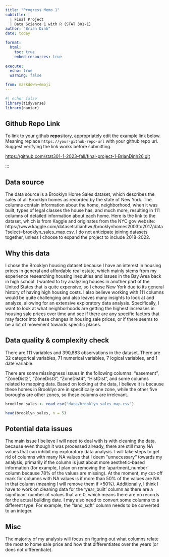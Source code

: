 ```yaml
---
title: "Progress Memo 1"
subtitle: |
  | Final Project 
  | Data Science 1 with R (STAT 301-1)
author: "Brian Dinh"
date: today

format:
  html:
    toc: true
    embed-resources: true
    
execute:
  echo: true
  warning: false

from: markdown+emoji 
---
```

```r
#| echo: false
library(tidyverse)
library(naniar)
```

## Github Repo Link

To link to your github **repo**sitory, appropriately edit the example link below. Meaning replace `https://your-github-repo-url` with your github repo url. Suggest verifying the link works before submitting.

[https://github.com/stat301-1-2023-fall/final-project-1-BrianDinh26.git](https://github.com/stat301-1-2023-fall/final-project-1-BrianDinh26.git)

:::

## Data source

The data source is a Brooklyn Home Sales dataset, which describes the sales of all Brooklyn homes as recorded by the state of New York. The columns contain information about the home, neighborhood, when it was built, types of legal classes the house has, and much more, resulting in 111 columns of detailed information about each home. Here is the link to the dataset, which is from Kaggle and originates from the NYC gov website: https://www.kaggle.com/datasets/tianhwu/brooklynhomes2003to2017/data?select=brooklyn_sales_map.csv. I do not anticipate joining datasets together, unless I choose to expand the project to include 2018-2022.

## Why this data

I chose the Brooklyn housing dataset because I have an interest in housing prices in general and affordable real estate, which mainly stems from my experience researching housing inequities and issues in the Bay Area back in high school. I wanted to try analyzing houses in another part of the United States that is quite expensive, so I chose New York due to its general history of having high housing costs. I also believe working with 111 columns would be quite challenging and also leaves many insights to look at and analyze, allowing for an extensive exploratory data analysis. Specifically, I want to look at what neighborhoods are getting the highest increases in housing sale prices over time and see if there are any specific factors that may factor into these changes in housing sale prices, or if there seems to be a lot of movement towards specific places.

## Data quality & complexity check

There are 111 variables and 390,883 observations in the dataset. There are 32 categorical variables, 71 numerical variables, 7 logical variables, and 1 date variable.

There are some missingness issues in the following columns: "easement", "ZoneDist2", "ZoneDist3", "ZoneDist4", "HistDist", and some columns related to mapping data. Based on looking at the data, I believe it is because these homes in Brooklyn are in specifically one zone, while the other five boroughs are other zones, so these columns are irrelevant.

```r
brooklyn_sales <- read_csv("data/brooklyn_sales_map.csv")
```
```r
head(brooklyn_sales, n = 5)
```


## Potential data issues

The main issue I believe I will need to deal with is with cleaning the data, because even though it was processed already, there are still many NA values that can inhibit my exploratory data analysis. I will take steps to get rid of columns with many NA values that I deem "unnecessary" towards my analysis, primarily if the column is just about more aesthetic-based information (for example, I plan on removing the 'apartment_number' column because 78% of the values are missing). At the moment, my cut-off mark for columns with NA values is if more than 50% of the values are NA in that column (meaning I will remove them if >50%). Additionally, I think I have to work on cleaning data for the 'year_built' column as there are a significant number of values that are 0, which means there are no records for the actual building date. I may also need to convert some columns to a different type. For example, the "land_sqft" column needs to be converted to an integer.

## Misc

The majority of my analysis will focus on figuring out what columns relate the most to home sale price and how that differentiates over the years (or does not differentiate). 